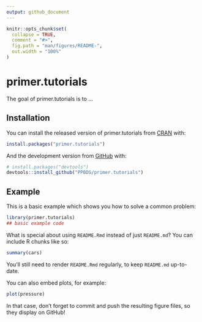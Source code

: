 ```yaml
---
output: github_document
---
```


<!-- No she was not. -->

<!-- README.md is generated from README.Rmd. Please edit that file -->

```r
knitr::opts_chunk$set(
  collapse = TRUE,
  comment = "#>",
  fig.path = "man/figures/README-",
  out.width = "100%"
)
```

# primer.tutorials

<!-- badges: start -->
<!-- badges: end -->

The goal of primer.tutorials is to ...

## Installation

You can install the released version of primer.tutorials from [CRAN](https://CRAN.R-project.org) with:

``` r
install.packages("primer.tutorials")
```

And the development version from [GitHub](https://github.com/) with:

``` r
# install.packages("devtools")
devtools::install_github("PPBDS/primer.tutorials")
```
## Example

This is a basic example which shows you how to solve a common problem:

```r
library(primer.tutorials)
## basic example code
```

What is special about using `README.Rmd` instead of just `README.md`? You can include R chunks like so:

```r
summary(cars)
```

You'll still need to render `README.Rmd` regularly, to keep `README.md` up-to-date.

You can also embed plots, for example:

```r
plot(pressure)
```

In that case, don't forget to commit and push the resulting figure files, so they display on GitHub!
